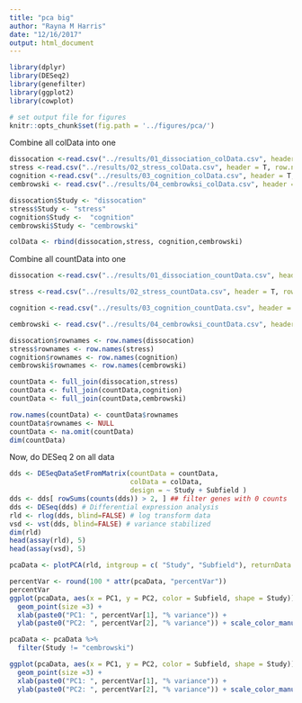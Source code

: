 ```yaml
---
title: "pca big"
author: "Rayna M Harris"
date: "12/16/2017"
output: html_document
---
```

```r
library(dplyr)
library(DESeq2)
library(genefilter)
library(ggplot2)
library(cowplot)

# set output file for figures 
knitr::opts_chunk$set(fig.path = '../figures/pca/')
```

Combine all colData into one

```r
dissocation <-read.csv("../results/01_dissociation_colData.csv", header = T, row.names = 1) %>% dplyr::select(Subfield, Treatment)
stress <-read.csv("../results/02_stress_colData.csv", header = T, row.names = 1) %>% dplyr::select(Subfield, Treatment)
cognition <-read.csv("../results/03_cognition_colData.csv", header = T, row.names = 1) %>% dplyr::select(Subfield, Treatment)
cembrowski <- read.csv("../results/04_cembrowksi_colData.csv", header = T, row.names = 1)

dissocation$Study <- "dissocation"
stress$Study <- "stress"
cognition$Study <-  "cognition"
cembrowski$Study <- "cembrowski"

colData <- rbind(dissocation,stress, cognition,cembrowski)
```

Combine all countData into one

```r
dissocation <-read.csv("../results/01_dissociation_countData.csv", header = T, row.names = 1, check.names = F) 

stress <-read.csv("../results/02_stress_countData.csv", header = T, row.names = 1, check.names = F) 

cognition <-read.csv("../results/03_cognition_countData.csv", header = T, row.names = 1, check.names = F) 

cembrowski <- read.csv("../results/04_cembrowksi_countData.csv", header = T, row.names = 1, check.names = F)

dissocation$rownames <- row.names(dissocation)
stress$rownames <- row.names(stress)
cognition$rownames <- row.names(cognition)
cembrowski$rownames <- row.names(cembrowski)

countData <- full_join(dissocation,stress)
countData <- full_join(countData,cognition)
countData <- full_join(countData,cembrowski)

row.names(countData) <- countData$rownames
countData$rownames <- NULL
countData <- na.omit(countData)
dim(countData)
```

Now, do DESeq 2 on all data

```r
dds <- DESeqDataSetFromMatrix(countData = countData,
                              colData = colData,
                              design = ~ Study + Subfield )
dds <- dds[ rowSums(counts(dds)) > 2, ] ## filter genes with 0 counts
dds <- DESeq(dds) # Differential expression analysis
rld <- rlog(dds, blind=FALSE) # log transform data
vsd <- vst(dds, blind=FALSE) # variance stabilized
dim(rld)
head(assay(rld), 5)
head(assay(vsd), 5)
```

```r
pcaData <- plotPCA(rld, intgroup = c( "Study", "Subfield"), returnData = TRUE)

percentVar <- round(100 * attr(pcaData, "percentVar"))
percentVar
ggplot(pcaData, aes(x = PC1, y = PC2, color = Subfield, shape = Study)) +
  geom_point(size =3) +
  xlab(paste0("PC1: ", percentVar[1], "% variance")) +
  ylab(paste0("PC2: ", percentVar[2], "% variance")) + scale_color_manual(values = c("#7570b3", "#1b9e77", "#d95f02")) 

pcaData <- pcaData %>%
  filter(Study != "cembrowski")

ggplot(pcaData, aes(x = PC1, y = PC2, color = Subfield, shape = Study)) +
  geom_point(size =3) +
  xlab(paste0("PC1: ", percentVar[1], "% variance")) +
  ylab(paste0("PC2: ", percentVar[2], "% variance")) + scale_color_manual(values = c("#7570b3", "#1b9e77", "#d95f02")) 

```